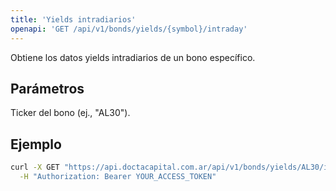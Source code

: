 ```yaml
---
title: 'Yields intradiarios'
openapi: 'GET /api/v1/bonds/yields/{symbol}/intraday'
---
```


<Note>
  Obtiene los datos yields intradiarios de un bono específico.
</Note>

## Parámetros

<ParamField path="symbol" type="string" required>
  Ticker del bono (ej., "AL30").
 </ParamField>

## Ejemplo

```bash
curl -X GET "https://api.doctacapital.com.ar/api/v1/bonds/yields/AL30/intraday" \
  -H "Authorization: Bearer YOUR_ACCESS_TOKEN"
```


